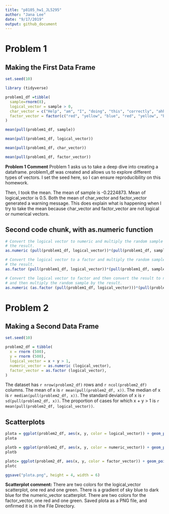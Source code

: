 ```yaml
---
title: "p8105_hw1_JL5295"
author: "Jana Lee"
date: "9/17/2019"
output: github_document
---
```

# **Problem 1**
## Making the First Data Frame
```r
set.seed(10)

library (tidyverse)

problem1_df =tibble(
  sample=rnorm(8),
  logical_vector = sample > 0,
  char_vector = c("Help", "am", "I", "doing", "this", "correctly", "ahh", "ahh"),
  factor_vector = factor(c("red", "yellow", "blue", "red", "yellow", "blue","red", "red"))
)

mean(pull(problem1_df, sample))

mean(pull(problem1_df, logical_vector))

mean(pull(problem1_df, char_vector))

mean(pull(problem1_df, factor_vector))

```
**Problem 1 Comment** Problem 1 asks us to take a deep dive into creating a dataframe. problem1_df was created and allows us to explore different types of vectors. I set the seed here, so I can ensure reproducibility on this homework.

Then, I took the mean. The mean of sample is -0.2224873. Mean of logical_vector is 0.5. Both the mean of char_vector and factor_vector generated a warning message. This does explain what is happening when I try to take the mean because char_vector and factor_vector are not logical or numerical vectors.


## Second code chunk, with as.numeric function
```r
# Convert the logical vector to numeric and multiply the random sample by 
# the result.
as.numeric (pull(problem1_df, logical_vector))*(pull(problem1_df, sample))

# Convert the logical vector to a factor and multiply the random sample by 
# the result.
as.factor (pull(problem1_df, logical_vector))*(pull(problem1_df, sample))

# Convert the logical vector to factor and then convert the result to nnumeric 
# and then multiply the random sample by the result.
as.numeric (as.factor (pull(problem1_df, logical_vector)))*(pull(problem1_df, sample))

```

# **Problem 2**
## Making a Second Data Frame
```r
set.seed(10)

problem2_df = tibble(
  x = rnorm (500),
  y = rnorm (500),
  logical_vector = x + y > 1,
  numeric_vector = as.numeric (logical_vector),
  factor_vector = as.factor (logical_vector),
)
```

The dataset has `r nrow(problem2_df)` rows and `r ncol(problem2_df)` columns.
The mean of x is `r mean(pull(problem2_df, x))`.
The median of x is `r median(pull(problem2_df, x))`.
The standard deviation of x is `r sd(pull(problem2_df, x))`.
The proportion of cases for which x + y > 1 is `r mean(pull(problem2_df, logical_vector))`.

## Scatterplots
```r
plota = ggplot(problem2_df, aes(x, y, color = logical_vector)) + geom_point()
plota

plotb = ggplot(problem2_df, aes(x, y, color = numeric_vector)) + geom_point()
plotb

plotc= ggplot(problem2_df, aes(x, y, color = factor_vector)) + geom_point()
plotc

ggsave("plota.png", height = 4, width = 6)

```
**Scatterplot comment:** There are two colors for the logical_vector scatterplot, one red and one green. There is a gradient of sky blue to dark blue for the numeric_vector scatterplot. There are two colors for the factor_vector, one red and one green. Saved plota as a PNG file, and onfirmed it is in the File Directory.
